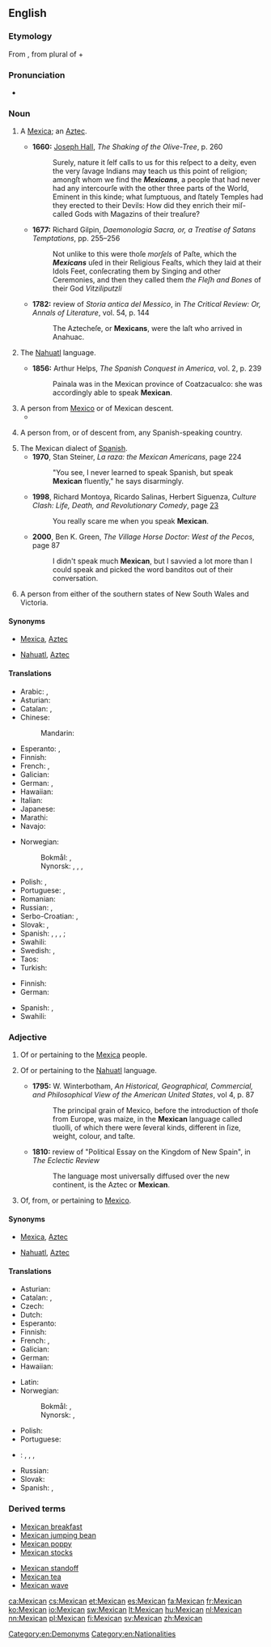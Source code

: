 {{wikipedia}}
{{also|mexican}}
==English==

===Etymology===
From {{etyl|es|en}} {{term|Mexicano|lang=es}}, from {{etyl|nah|en}} {{term|Mexihcah|Mēxihcah|lang=nah}} plural of {{term|Mexihcatl|Mēxihcatl|a [[Mexica]]|lang=nah}} + {{term|-ano||[[-an]]|lang=es}}

===Pronunciation===
* {{IPA|/ˈmɛks.ɪ.kən/}}

===Noun===
{{en-noun}}

# {{context|obsolete|lang=en}} A [[Mexica]]; an [[Aztec]].
#* '''1660:''' [[w:Joseph Hall (bishop)|Joseph Hall]], ''The Shaking of the Olive-Tree'', p. 260
#*: Surely, nature it ſelf calls to us for this reſpect to a deity, even the very ſavage Indians may teach us this point of religion; amongſt whom we find the '''''Mexicans''''', a people that had never had any intercourſe with the other three parts of the World, Eminent in this kinde; what ſumptuous, and ſtately Temples had they erected to their Devils: How did they enrich their miſ-called Gods with Magazins of their treaſure?
#* '''1677:''' Richard Gilpin, ''Daemonologia Sacra, or, a Treatise of Satans Temptations'', pp. 255&ndash;256
#*: Not unlike to this were thoſe ''morſels'' of Paſte, which the '''''Mexicans''''' uſed in their Religious Feaſts, which they laid at their Idols Feet, conſecrating them by Singing and other Ceremonies, and then they called them ''the Fleſh and Bones'' of their God ''Vitziliputzli''
#* '''1782:''' review of ''Storia antica del Messico'', in ''The Critical Review: Or, Annals of Literature'', vol. 54, p. 144
#*: The Aztecheſe, or '''Mexicans''', were the laſt who arrived in Anahuac.
# {{context|obsolete|lang=en}} The [[Nahuatl]] language.
#* '''1856:''' Arthur Helps, ''The Spanish Conquest in America'', vol. 2, p. 239
#*: Painala was in the Mexican province of Coatzacualco: she was accordingly able to speak '''Mexican'''.
# A person from [[Mexico]] or of Mexican descent.
#* {{quote-news
|year=2011
|date=October 15
|author=Phil McNulty
|title=Liverpool   1 - 1   Man Utd
|work=BBC Sport
|url=http://news.bbc.co.uk/sport2/hi/football/15225853.stm
|page=
|passage=The '''Mexican''' levelled nine minutes from time after Steven Gerrard, making his first start since undergoing groin surgery in April, put Liverpool ahead with a 68th-minute free-kick.}}
# {{context|US|slang|offensive|lang=en}} A person from, or of descent from, any Spanish-speaking country.
# The Mexican dialect of [[Spanish]].
#* '''1970''', Stan Steiner, ''La raza: the Mexican Americans'', page 224
#*: "You see, I never learned to speak Spanish, but speak '''Mexican''' fluently," he says disarmingly.
#* '''1998''', Richard Montoya, Ricardo Salinas, Herbert Siguenza, ''Culture Clash: Life, Death, and Revolutionary Comedy'', page [http://books.google.com/books?id=-1KilWXcLOQC&pg=PA23&dq=speak+mexican&lr=&ei=vAi4SMWIHIHaygSZ_pzHBA&sig=ACfU3U2yOrvwXAizs7qPJEcGcBBdfonzEw 23]
#*: You really scare me when you speak '''Mexican'''.
#* '''2000''', Ben K. Green, ''The Village Horse Doctor: West of the Pecos'', page 87
#*: I didn't speak much '''Mexican''', but I savvied a lot more than I could speak and picked the word banditos out of their conversation.
# {{context|Australia|slang|Queensland|lang=en}} A person from either of the southern states of New South Wales and Victoria.

====Synonyms====
* {{sense|Mexica}} [[Mexica]], [[Aztec]]
* {{sense|language}} [[Nahuatl]], [[Aztec]]

====Translations====
{{trans-see|Mexica|[[Mexica]]}}

{{trans-see|Nahuatl language|[[Nahuatl]]}}

{{trans-top|person from Mexico or of Mexican descent}}
* Arabic: {{t|ar|مكسيكي|m|tr=maksikiy}}, {{t|ar|مكسيكية|f|tr=maksikíyya}}
* Asturian: {{t+|ast|mexicanu|m}}
* Catalan: {{t|ca|mexicà|m}}, {{t|ca|mexicana|f}}
* Chinese:
*: Mandarin: {{t+|cmn|墨西哥人|tr=Mòxīgērén|sc=Hani}}
* Esperanto: {{t|eo|meksikiano}}, {{t|eo|meksikianino}} {{qualifier|woman}}
* Finnish: {{t+|fi|meksikolainen}}
* French: {{t+|fr|Mexicain|m}}, {{t+|fr|Mexicaine|f}}
* Galician: {{t|gl|mexicano|m}}
* German: {{t+|de|Mexikaner|m}}, {{t+|de|Mexikanerin|f}}
* Hawaiian: {{t|haw|Mekiko}}
* Italian: {{t+|it|messicano}}
* Japanese: {{t|ja|メキシコ人|tr=Mekishiko-jin}}
* Marathi: {{t|mr|मेक्सिकन|tr=meksikana|sc=Deva}}
* Navajo: {{t|nv|Naakáí dinéʼiʼ}}
{{trans-mid}}
* Norwegian:
*: Bokmål: {{t|nb|mexicaner|m}}, {{t|nb|meksikaner|m}}
*: Nynorsk: {{t+|nn|mexican|m}}, {{t+|nn|mexicanar|m}}, {{t+|nn|meksikan|m}}, {{t+|nn|meksikanar|m}}
* Polish: {{t+|pl|Meksykanin|m}}, {{t+|pl|Meksykanka|f}}
* Portuguese: {{t+|pt|mexicano|m}}, {{t|pt|mexicana|f}}
* Romanian: {{t+|ro|mexican}}
* Russian: {{t+|ru|мексиканец|m|tr=meksikánec}}, {{t+|ru|мексиканка|f|tr=meksikánka}}
* Serbo-Croatian: {{t|sh|Meksikanac|m}}, {{t|sh|Meksikanka|f}}
* Slovak: {{t|sk|Mexičan|m}}, {{t|sk|Mexičanka|f}}
* Spanish: {{t+|es|mexicano}}, {{t+|es|mejicano|m}}, {{t+|es|mexicana}}, {{t|es|mejicana|f}}; {{t+|es|charro|m}}
* Swahili: {{t+|sw|Mmeksiko}}
* Swedish: {{qualifier|male or neutral}} {{t+|sv|mexikan|c}}, {{qualifier|female}} {{t+|sv|mexikanska|c}}
* Taos: {{t|twf|kwę́na}}
* Turkish: {{t+|tr|Meksikalı}}
{{trans-bottom}}

{{trans-top|Mexican dialect of Spanish}}
* Finnish: {{t|fi|meksikonespanja}}
* German: {{t|de|Mexikanisch|n}}
{{trans-mid}}
* Spanish: {{t+|es|mexicano}}, {{t+|es|mejicano|m}}
* Swahili: {{t|sw|Kimeksiko}}
{{trans-bottom}}

===Adjective===
{{en-adj}}

# {{context|obsolete|lang=en}} Of or pertaining to the [[Mexica]] people.
# {{context|obsolete|lang=en}} Of or pertaining to the [[Nahuatl]] language.
#* '''1795:''' W. Winterbotham, ''An Historical, Geographical, Commercial, and Philosophical View of the American United States'', vol 4, p. 87
#*: The principal grain of Mexico, before the introduction of thoſe from Europe, was maize, in the '''Mexican''' language called tluolli, of which there were ſeveral kinds, different in ſize, weight, colour, and taſte.
#* '''1810:''' review of "Political Essay on the Kingdom of New Spain", in ''The Eclectic Review''
#*: The language most universally diffused over the new continent, is the Aztec or '''Mexican'''.
# Of, from, or pertaining to [[Mexico]].

====Synonyms====
* {{sense|people}} [[Mexica]], [[Aztec]]
* {{sense|language}} [[Nahuatl]], [[Aztec]]

====Translations====
{{trans-see|of or pertaining to the Mexica people|[[Mexica]]}}

{{trans-see|of or pertaining to Nahuatl language|[[Nahuatl]]}}

{{trans-top|of or pertaining to Mexico}}
* Asturian: {{t+|ast|mexicanu}}
* Catalan: {{t|ca|mexicà|m}}, {{t|ca|mexicana|f}}
* Czech: {{t+|cs|mexický|m}}
* Dutch: {{t+|nl|Mexicaans}}
* Esperanto: {{t|eo|meksikia}}
* Finnish: {{t+|fi|meksikolainen}}
* French: {{t+|fr|mexicain|m}}, {{t+|fr|mexicaine|f}}
* Galician: {{t|gl|mexicano}}
* German: {{t+|de|mexikanisch}}
* Hawaiian: {{t|haw|Mekiko}}
{{trans-mid}}
* Latin: {{t|la|Mexicanensis|m|f}}
* Norwegian:
*: Bokmål: {{t|nb|mexicansk}}, {{t|nb|meksikansk}}
*: Nynorsk: {{t+|nn|mexicansk}}, {{t+|nn|meksikansk}}
* Polish: {{t+|pl|meksykański|m}}
* Portuguese: {{t+|pt|mexicano}}
* {{ttbc|ro}}: {{t+|ro|mexican|m}}, {{t+|ro|mexicană|f}}, {{t|ro|mexicani|m-p}}, {{t|ro|mexicane|f-p}}
* Russian: {{t+|ru|мексиканский|tr=meksikánskij}}
* Slovak: {{t|sk|mexický}}
* Spanish: {{t+|es|mexicano}}, {{t+|es|mejicano}}
{{trans-bottom}}

===Derived terms===
{{top2}}
* [[Mexican breakfast]]
* [[Mexican jumping bean]]
* [[Mexican poppy]]
* [[Mexican stocks]]
{{mid2}}
* [[Mexican standoff]]
* [[Mexican tea]]
* [[Mexican wave]]
{{bottom}}

[[Category:en:Demonyms]]
[[Category:en:Nationalities]]

[[ca:Mexican]]
[[cs:Mexican]]
[[et:Mexican]]
[[es:Mexican]]
[[fa:Mexican]]
[[fr:Mexican]]
[[ko:Mexican]]
[[io:Mexican]]
[[sw:Mexican]]
[[lt:Mexican]]
[[hu:Mexican]]
[[nl:Mexican]]
[[nn:Mexican]]
[[pl:Mexican]]
[[fi:Mexican]]
[[sv:Mexican]]
[[zh:Mexican]]